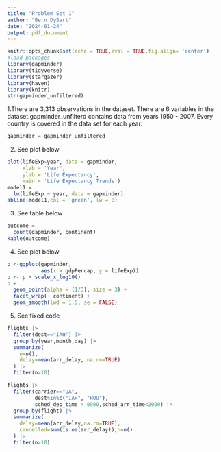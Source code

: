 ```yaml
---
title: "Problem Set 1"
author: "Bern DySart"
date: "2024-01-24"
output: pdf_document
---
```


```r
knitr::opts_chunk$set(echo = TRUE,eval = TRUE,fig.align= 'center')
#load packages
library(gapminder)
library(tidyverse)
library(stargazer)
library(haven)
library(knitr)
str(gapminder_unfiltered)
```

1.There are 3,313 observations in the dataset. There are 6 variables in the dataset.gapminder_unfilterd contains data from years 1950 - 2007. Every country is covered in the data set for each year. 

```r
gapminder = gapminder_unfiltered
```

2. See plot below
```r
plot(lifeExp~year, data = gapminder,
     xlab = 'Year',
     ylab = 'Life Expectancy',
     main = 'Life Expectancy Trends')
model1 =
  lm(lifeExp ~ year, data = gapminder)
abline(model1,col = 'green', lw = 8)
```

3. See table below
```r
outcome =
  count(gapminder, continent)
kable(outcome)
```

4. See plot below
```r
p <-ggplot(gapminder, 
           aes(x = gdpPercap, y = lifeExp))
p <- p + scale_x_log10()
p + 
  geom_point(alpha = (1/3), size = 3) + 
  facet_wrap(~ continent) +
  geom_smooth(lwd = 1.5, se = FALSE)
```

5. See fixed code
```r
flights |>
  filter(dest=="IAH") |>
  group_by(year,month,day) |>
  summarize(
    n=n(), 
    delay=mean(arr_delay, na.rm=TRUE)
  ) |>
  filter(n>10)

flights |> 
  filter(carrier=="UA", 
         dest%in%c("IAH", "HOU"), 
         sched_dep_time > 0900,sched_arr_time<2000) |>
  group_by(flight) |>
  summarize(
    delay=mean(arr_delay,na.rm=TRUE),
    cancelled=sum(is.na(arr_delay)),n=n()
  ) |>
  filter(n>10)
```